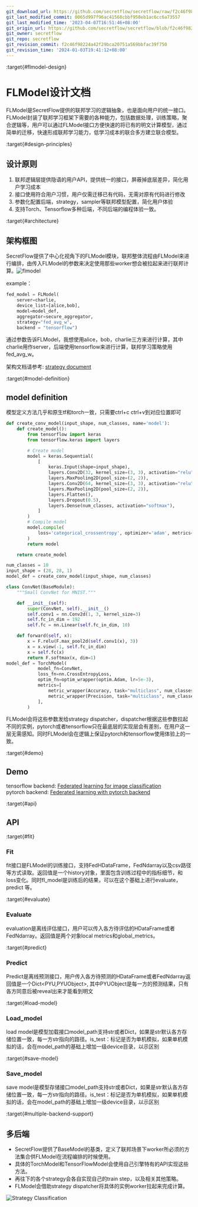 ```yaml
---
git_download_url: https://github.com/secretflow/secretflow/raw/f2c46f98224a42f29bca20751a569bbfac39f750/docs/developer/design/flmodel.md
git_last_modified_commit: 0065d997f96ac41568cbbf958eb1ac6cc6a73557
git_last_modified_time: '2023-04-07T16:51:46+08:00'
git_origin_url: https://github.com/secretflow/secretflow/blob/f2c46f98224a42f29bca20751a569bbfac39f750/docs/developer/design/flmodel.md
git_owner: secretflow
git_repo: secretflow
git_revision_commit: f2c46f98224a42f29bca20751a569bbfac39f750
git_revision_time: '2024-01-03T19:41:12+08:00'
---
```


:target{#flmodel-design}

# FLModel设计文档

FLModel是SecretFlow提供的联邦学习的逻辑抽象，也是面向用户的统一接口。FLModel封装了联邦学习框架下需要的各种能力，包括数据处理，训练策略，聚合逻辑等，用户可以通过FLModel接口方便快速的将已有的明文计算模型，通过简单的迁移，快速形成联邦学习能力，低学习成本的联合多方建立联合模型。

:target{#design-principles}

## 设计原则

1. 联邦逻辑层提供隐语的用户API，提供统一的接口，屏蔽掉底层差异，简化用户学习成本
2. 接口使用符合用户习惯，用户仅需迁移已有代码，无需对原有代码进行修改
3. 参数化配置后端，strategy，sampler等联邦模型配置，简化用户体验
4. 支持Torch、Tensorflow多种后端，不同后端的编程体验一致。

:target{#architecture}

## 架构框图

SecretFlow提供了中心化视角下的FLModel模块，联邦整体流程由FLModel来进行编排，由传入FLModel的参数来决定使用那些worker想会被拉起来进行联邦计算。![flmodel](../../_assets/flmodel.jpg)

example：

```python
fed_model = FLModel(
    server=charlie,
    device_list=[alice,bob],
    model=model_def,
    aggregator=secure_aggregator,
    strategy="fed_avg_w",
    backend = "tensorflow")
```

通过参数告诉FLModel，我想使用alice，bob，charlie三方来进行计算，其中charlie用作server，后端使用tensorflow来进行计算，联邦学习策略使用fed\_avg\_w。

架构文档请参考: [strategy document](strategy.mdx)

:target{#model-definition}

## model definition

模型定义方法几乎和原生tf和torch一致，只需要ctrl+c ctrl+v到对应位置即可

```python
def create_conv_model(input_shape, num_classes, name='model'):
    def create_model():
        from tensorflow import keras
        from tensorflow.keras import layers

        # Create model
        model = keras.Sequential(
            [
                keras.Input(shape=input_shape),
                layers.Conv2D(32, kernel_size=(3, 3), activation="relu"),
                layers.MaxPooling2D(pool_size=(2, 2)),
                layers.Conv2D(64, kernel_size=(3, 3), activation="relu"),
                layers.MaxPooling2D(pool_size=(2, 2)),
                layers.Flatten(),
                layers.Dropout(0.5),
                layers.Dense(num_classes, activation="softmax"),
            ]
        )
        # Compile model
        model.compile(
            loss='categorical_crossentropy', optimizer='adam', metrics=["accuracy"]
        )
        return model

    return create_model

num_classes = 10
input_shape = (28, 28, 1)
model_def = create_conv_model(input_shape, num_classes)
```

```python
class ConvNet(BaseModule):
    """Small ConvNet for MNIST."""

    def __init__(self):
        super(ConvNet, self).__init__()
        self.conv1 = nn.Conv2d(1, 3, kernel_size=3)
        self.fc_in_dim = 192
        self.fc = nn.Linear(self.fc_in_dim, 10)

    def forward(self, x):
        x = F.relu(F.max_pool2d(self.conv1(x), 3))
        x = x.view(-1, self.fc_in_dim)
        x = self.fc(x)
        return F.softmax(x, dim=1)
model_def = TorchModel(
            model_fn=ConvNet,
            loss_fn=nn.CrossEntropyLoss,
            optim_fn=optim_wrapper(optim.Adam, lr=5e-3),
            metrics=[
                metric_wrapper(Accuracy, task="multiclass", num_classes=3, average='micro'),
                metric_wrapper(Precision, task="multiclass", num_classes=3, average='micro'),
            ],
        )
```

FLModel会将这些参数发给strategy dispatcher，dispatcher根据这些参数拉起不同的实例，pytorch或者tensorflow只在最底层的实现层会有差别，在用户这一层无需感知。同时FLModel会在逻辑上保证pytorch和tensorflow使用体验上的一致。

:target{#demo}

## Demo

tensorflow backend: [Federated learning for image classification](../../tutorial/Federate_Learning_for_Image_Classification.mdx)<br />pytorch backend: [Federated learning with pytorch backend](../../tutorial/Federated_Learning_with_Pytorch_backend.mdx)

:target{#api}

## API

:target{#fit}

### Fit

fit接口是FLModel的训练接口，支持FedHDataFrame，FedNdarray以及csv路径等方式读取。返回值是一个history对象，里面包含训练过程中的指标细节，和loss变化。同时fl\_model是训练后的结果，可以在这个基础上进行evaluate，predict 等。

:target{#evaluate}

### Evaluate

evaluation是离线评估接口，用户可以传入各方待评估的HDataFrame或者FedNdarray。返回值是两个对象local metrics和global\_metrics。

:target{#predict}

### Predict

Predict是离线预测接口，用户传入各方待预测的HDataFrame或者FedNdarray返回值是一个Dict\<PYU,PYUObject>, 其中PYUObject是每一方的预测结果，只有各方同意后被reveal出来才能看到明文

:target{#load-model}

### Load\_model

load model是模型加载接口model\_path支持str或者Dict，如果是str默认各方存储位置一致，每一方str指向的路径。is\_test：标记是否为单机模拟，如果单机模拟的话，会在model\_path的基础上增加一级device目录，以示区别

:target{#save-model}

### Save\_model

save model是模型存储接口model\_path支持str或者Dict，如果是str默认各方存储位置一致，每一方str指向的路径。is\_test：标记是否为单机模拟，如果单机模拟的话，会在model\_path的基础上增加一级device目录，以示区别

:target{#multiple-backend-support}

## 多后端

- SecretFlow提供了BaseModel的基类，定义了联邦场景下worker所必须的方法集合供FLModel在流程编排的时候使用。
- 具体的TorchModel和TensorFlowModel会使用自己引擎特有的API实现这些方法。
- 再往下的各个strategy会各自实现自己的train step，以及相关其他策略。
- FLModel会借助strategy dispatcher将具体的实例worker拉起来完成计算。

![Strategy Classification](../../_assets/strategy.png)

